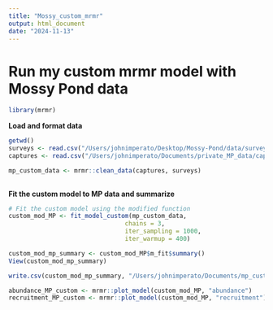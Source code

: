 ```yaml
---
title: "Mossy_custom_mrmr"
output: html_document
date: "2024-11-13"
---
```


# Run my custom mrmr model with Mossy Pond data

```r
library(mrmr)
```

**Load and format data**

```r
getwd()
surveys <- read.csv("/Users/johnimperato/Desktop/Mossy-Pond/data/survey_MossyPond.csv")
captures <- read.csv("/Users/johnimperato/Documents/private_MP_data/captures_MP.csv")

mp_custom_data <- mrmr::clean_data(captures, surveys)
  
```

**Fit the custom model to MP data and summarize**

```r

# Fit the custom model using the modified function
custom_mod_MP <- fit_model_custom(mp_custom_data,
                                chains = 3, 
                                iter_sampling = 1000, 
                                iter_warmup = 400)

custom_mod_mp_summary <- custom_mod_MP$m_fit$summary()
View(custom_mod_mp_summary)

write.csv(custom_mod_mp_summary, "/Users/johnimperato/Documents/mp_custom_mod_summary")


```

```r

abundance_MP_custom <- mrmr::plot_model(custom_mod_MP, "abundance")
recruitment_MP_custom <- mrmr::plot_model(custom_mod_MP, "recruitment")

```

